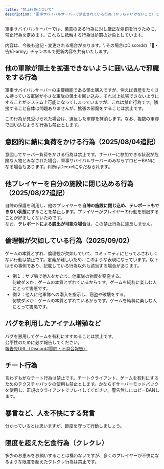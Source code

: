```yaml
---
title: "禁止行為について"
description: "軍事サバイバルサーバーで禁止されている行為（やっちゃいけないこと）について"
---
```


軍事サバイバルサーバーでは、悪意のある行為に対し厳正な処罰を行うために、禁止行為を定めます。これらに抵触する行為は処罰の対象としています。

<Tip>
  内容は、今後も追記・変更される場合があります。\
  その場合はDiscordの「📢・告知-army」チャンネルで更新内容を共有いたします。
</Tip>

## 他の軍隊が領土を拡張できないように囲い込んで邪魔をする行為

軍事サバイバルサーバーの主要機能である領土購入ですが、例えば資産をたくさん持っている軍隊が小さな軍隊の領土を囲い込み、それ以上拡張できないようにすることがシステム上可能になってしまっていますが、これは禁止行為です。隣接すること自体は問題ありませんが、拡張の邪魔をすることは禁止です。

この行為が見受けられた場合は、違反した軍隊を抹消します。なお、複数の軍隊で囲い込むような行為も禁止とします。

## 意図的に鯖に負荷をかける行為（2025/08/04追記）

意図してサーバー負荷をかける行為は禁止です。サーバーに参加できる状況が危険な人物とみなされた場合、軍事サバイバルサーバーのみならずロビーBANになる場合もあります。判断はDeexelにゆだねられます。

## 他プレイヤーを自分の施設に閉じ込める行為（2025/08/27追記）

自陣の保護を利用し、他のプレイヤーを**自陣の施設に閉じ込め、テレポートもできない状態**にすることを禁止します。プレイヤーがプレイヤーの行動を制限することが好ましくないためです。\
なお、**テレポートによる脱出が可能な場合**は、この禁止行為に違反しません。

## 倫理観が欠如している行為（2025/09/02）

ゲームの本質とずれ、倫理観が欠如していて、コミュニティにとってふさわしくない行動は禁止です。定義が難しいため、このような表現になっています。以下はその事例であり、記載している行為以外も該当する場合があります。

- 例１：サブ垢で他人をかたり、他軍隊の物資を窃盗する。\
  何故ダメか：ゲームの本質とずれているからです。ゲームを純粋に楽しむ人にとって害悪です。
- 例２：他人に他軍隊への潜入を指示し、窃盗や破壊をする。\
  何故ダメか：ゲームの本質とずれているからです。ゲームを純粋に楽しむ人にとって害悪です。

## バグを利用したアイテム増殖など

バグを悪用してゲームを有利にすすめることは禁止です。\
公平性のために必ず報告してください。\
[報告先URL（Discord#質問・不具合報告）](https://discord.com/channels/1145392660660629534/1327922892305993799)

## チート行為

言わずもがなチート行為は禁止です。チートクライアント、ゲームを有利にするためのテクスチャパックの使用も禁止とします。かならずサーバーモッドパックを使用し、正規のクライアントでプレイしてください。警告無しにロビーBANします。

## 暴言など、人を不快にする発言

分かっているとは思いますが、節度を守って行動しましょう。

## 限度を超えた乞食行為（クレクレ）

多少のお恵みをお願いすることは構わないですが、多くのプレイヤーが不快になるような限度を超えたクレクレ行為は禁止です。